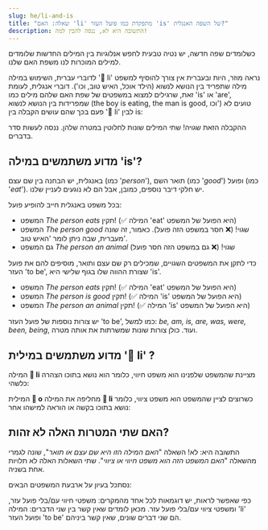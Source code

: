 ```yaml
---
slug: he/li-and-is
title: "שאלה: האם 'li' מתפקדת כמו פועל העזר 'is' של השפה האנגלית?"
description: התשובה היא לא, ננסה להבין למה!
---
```




כשלומדים שפה חדשה, יש נטיה טבעית לחפש אנלוגיות בין המילים החדשות שלומדים למילים המוכרות לנו משפת האם שלנו. 

לדוברי עברית, השימוש במילה '󱤧 li' נראה מוזר, היות ובעברית אין צורך להוסיף למשפט מילה שתפריד בין הנושא לנשוא (הילד אוכל, האיש טוב, וכו'). דוברי אנגלית, לעומת זאת, שרגילים למצוא במשפטים של שפת האם שלהם מילים כמו 'is' או 'are', שמפרידות בין הנושא לנשוא (the boy is eating, the man is good, וכו') טועים לא פעם בכך שהם עושים הקבלה בין '󱤧 li' לבין is:

<List>
  <Sentence sp="󱥴<b>󱤧</b>󱥔" sl="waso <b>li</b> pona." m="The bird <b>is</b> good." />
</List>

ההקבלה הזאת שגויה! שתי המילים שונות לחלוטין במטרה שלהן. ננסה לעשות סדר בדברים.

## מדוע משתמשים במילה 'is'?

באנגלית, יש הבחנה בין שם עצם (כמו '*person*'), תואר השם (כמו '*good*') ופועל (כמו '*eat*'). יש חלקי דיבר נוספים, כמובן, אבל הם לא נוגעים לעניין שלנו.

בכל משפט באנגלית חייב להופיע פועל:
* המשפט *The person eats* תקין! (✅ המילה 'eat' היא הפועל של המשפט)
* המשפט *The person good* שגוי! (❌ חסר במשפט הזה פועל). כאמור, זה שונה מעברית, שבה ניתן לומר 'האיש טוב'.
* גם המשפט *The person an animal* שגוי! (❌ גם במשפט הזה חסר פועל)

כדי לתקן את המשפטים השגויים, שמכילים רק שם עצם ותואר, מוסיפים להם את פועל העזר 'to be', שצורת ההווה שלו בגוף שלישי היא 'is'.

* המשפט *The person eats* תקין! (✅ המילה 'eat' היא הפועל של המשפט)
* המשפט *The person is good* תקין! (✅ המילה 'is' היא הפועל של המשפט)
* המשפט *The person an animal* תקין! (✅ המילה 'is' היא הפועל של המשפט)

יש צורות נוספות של פועל העזר 'to be', כמו למשל: *be, am, is, are, was, were, been, being*, ועוד. כולן צורות שונות שמשרתות את אותה מטרה.

## מדוע משתמשים במילית '󱤧 li' ?

המילה **󱤧 li** מציינת שהמשפט שלפנינו הוא משפט חיווי, כלומר הוא נושא בתוכו הצהרה כלשהי:

<List>
  <Word sl="jan li moku." m="האיש אוכל." />
  <Word sl="jan li pona." m="האיש טוב." />
  <Word sl="jan li soweli." m="האיש חיה (חייתי)." />
</List>

המילית **󱥄 o** מחליפה את המילה **󱤧 li** כשרוצים לציין שהמשפט הוא משפט ציווי, כלומר נושא בתוכו בקשה או הוראה למישהו אחר:

<List>
  <Word sl="jan o moku!" m="תאכל!" />
  <Word sl="jan o pona!" m="תהיו טובים!" />
  <Word sl="jan o soweli!" m="תתנהג כחיה!" />
</List>

## האם שתי המטרות האלה לא זהות?

התשובה היא: לא! השאלה "*האם המילה הזו היא שם עצם או תואר*", שונה לגמרי מהשאלה "*האם המשפט הזה הוא משפט חיווי או ציווי*". שתי השאלות האלה לא תלויות אחת בשניה. 

נסתכל בעיון על ארבעת המשפטים הבאים:

<List>
  <Word sl="jan li moku." m="The person eats.<br /> 󱤧 li  → משפט חיווי עם פועל רגיל, אין צורך בפועל עזר." />
  <Word sl="jan li pona." m="The person is good.<br /> 󱤧 li  → משפט חיווי, יש פועל עזר." />
  <Word sl="jan o moku!" m="Person, eat!<br />󱥄 o  → משפט ציווי עם פועל רגיל, אין צורך בפועל עזר." />
  <Word sl="jan o pona!" m="Person, be good!<br />󱥄 o → משפט ציווי, יש פועל עזר" />
</List>

כפי שאפשר לראות, יש דוגמאות לכל אחד מהמקרים: משפטי חיווי עם/בלי פועל עזר, ומשפטי ציווי עם/בלי פועל עזר. מכאן לומדים שאין קשר בין שני הדברים: המילה 'li' ופועל העזר 'to be' הם שני דברים שונים, שאין קשר ביניהם.

